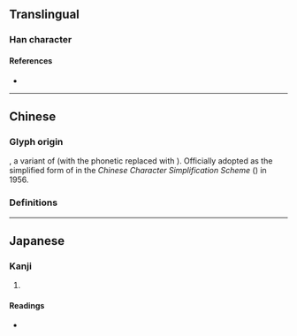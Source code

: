 {{also|幫|幇}}
{{character info}}
==Translingual==
{{stroke order}}
 {{Han simplified forms|幫|幇|帮}}
===Han character===
{{Han char|rn=50|rad=巾|as=07|sn=10|four=|canj=QLLB|ids=⿱邦巾}}

====References====
* {{Han ref|kx=0332.121|dkj=08928|dj=0637.130|hdz=10736.050|uh=5E2E|ud=24110}}

----

==Chinese==

===Glyph origin===
{{Han simp|幚|f2=帛|t2=巾}}, a variant of {{zh-l|*幫}} (with the phonetic {{zh-l|*封}} replaced with {{zh-l|*邦}}). Officially adopted as the simplified form of {{zh-l|*幫}} in the ''Chinese Character Simplification Scheme'' ({{w2|zh|pref=《|s:漢字簡化方案|漢字簡化方案|suf=》}}) in 1956.

===Definitions===
{{zh-see|幫}}

----

==Japanese==

===Kanji===
{{ja-kanji|grade=|rs=巾07}}

# {{rfdef|ja|sort=巾07}}

====Readings====
* {{ja-readings|on=[[ほう]] (hō)|kun=[[たすける]] (tasukeru)}}